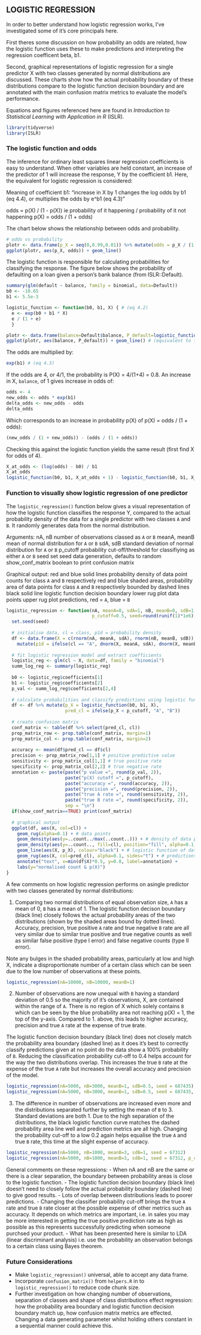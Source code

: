 ## LOGISTIC REGRESSION

In order to better understand how logistic regression works, I've investigated some of it's core principals here.

First theres some discussion on how probability an odds are related, how the logistic function uses these to make predictions and interpreting the regression coefficent beta, b1.

Second, graphical representations of logistic regression for a single predictor X with two classes generated by normal distributions are discussed. These charts show how the actual probability boundary of these distributions compare to the logistic function decision boundary and are annotated with the main confusion matrix metrics to evaluate the model's performance.

Equations and figures referenced here are found in *Introduction to Statistical Learning with Application in R* (ISLR).

```r
library(tidyverse)
library(ISLR)
```

### The logistic function and odds

The inference for ordinary least squares linear regression coefficients is easy to understand. When other variables are held constant, an increase of the predictor of 1 will increase the response, Y by the coefficient b1. Here, the equivalent for logistic regression is considered:

Meaning of coefficient b1: "increase in X by 1 changes the log odds by b1 (eq 4.4), or multiplies the odds by e^b1 (eq 4.3)"

odds = p(X) / (1 - p(X)) ie probability of it happening / probability of it not happening
p(X) = odds / (1 + odds)

The chart below shows the relationship between odds and probability.
```r
# odds vs probability
plotr <- data.frame(p_X = seq(0,0.99,0.01)) %>% mutate(odds = p_X / (1 - p_X)) 
ggplot(plotr, aes(p_X, odds)) + geom_line()
```

The logistic function is responsible for calculating probabilities for classifying the response. The figure below shows the probability of defaulting on a loan given a person's bank balance (from ISLR::Default).
```r
summary(glm(default ~ balance, family = binomial, data=Default))
b0 <- -10.65
b1 <- 5.5e-3

logistic_function <- function(b0, b1, X) { # (eq 4.2)
  e <- exp(b0 + b1 * X)
  e / (1 + e)
  } 

plotr <- data.frame(balance=Default$balance, P_default=logistic_function(b0=b0, b1=b1, Default$balance))
ggplot(plotr, aes(balance, P_default)) + geom_line() # (equivalent to fig 4.2)
```

The odds are multiplied by:
```r
exp(b1) # (eq 4.3)
```

If the odds are 4, or 4/1, the probability is P(X) = 4/(1+4) = 0.8. An increase in X, `balance`, of 1 gives increase in odds of:
```r
odds <- 4
new_odds <- odds * exp(b1)
delta_odds <- new_odds - odds
delta_odds
```

Which corresponds to an increase in probability p(X) of p(X) = odds / (1 + odds):
```r
(new_odds / (1 + new_odds)) - (odds / (1 + odds))
```

Checking this against the logistic function yields the same result (first find X for odds of 4).
```r
X_at_odds <- (log(odds) - b0) / b1
X_at_odds
logistic_function(b0, b1, X_at_odds + 1) - logistic_function(b0, b1, X_at_odds) 
```

### Function to visually show logistic regression of one predictor

The `logistic_regression()` function below gives a visual representation of how the logistic function classifies the response Y, compared to the actual probability density of the data for a single predictor with two classes `A` and `B`. It randomly generates data from the normal distribution.

Arguments:
nA, nB            number of observations classed as `A` or `B`
meanA, meanB      mean of normal distribution for `A` or `B`
sdA, sdB          standard deviation of normal distribution for `A` or `B`
p_cutoff          probability cut-off/threshold for classifiying as either `A` or `B`
seed              set seed data generation, defaults to random
show_conf_matrix  boolean to print confusion matrix

Graphical output:
red and blue solid lines    probability density of data point counts for class `A` and `B` respectively
red and blue shaded areas,  probability area of data points for class `A` and `B` respectively
  bounded by dashed lines
black solid line            logistic function decision boundary
lower rug plot              data points
upper rug plot              predictions, red = `A`, blue = `B`
```r
logistic_regression <- function(nA, meanA=0, sdA=1, nB, meanB=0, sdB=1, 
                                p_cutoff=0.5, seed=round(runif(1)*1e6), show_conf_matrix=TRUE){
  set.seed(seed)
  
  # initialise data, cl = class, p1d = probability density
  df <- data.frame(X = c(rnorm(nA, meanA, sdA), rnorm(nB, meanB, sdB)), cl = c(rep("A", nA), rep("B", nB))) %>% 
    mutate(p1d = ifelse(cl == "A", dnorm(X, meanA, sdA), dnorm(X, meanB, sdB)))
  
  # fit logistic regression model and extract coefficients
  logistic_reg <- glm(cl ~ X, data=df, family = "binomial")
  summ_log_reg <- summary(logistic_reg)
  
  b0 <- logistic_reg$coefficients[1]
  b1 <- logistic_reg$coefficients[2]
  p_val <- summ_log_reg$coefficients[2,4]
  
  # calculate probabilities and classify predictions using logistic function
  df <- df %>% mutate(p_X = logistic_function(b0, b1, X),
                      pred_cl = ifelse(p_X < p_cutoff, "A", "B"))
  
  # create confusion matrix
  conf_matrix <- table(df %>% select(pred_cl, cl))
  prop_matrix_row <- prop.table(conf_matrix, margin=1)
  prop_matrix_col <- prop.table(conf_matrix, margin=2)
  
  accuracy <- mean(df$pred_cl == df$cl)
  precision <- prop_matrix_row[1,1] # positive predictive value
  sensitivity <- prop_matrix_col[1,1] # true positive rate
  specificity <- prop_matrix_col[2,2] # true negative rate
  annotation <- paste(paste("p value =", round(p_val, 2)),
                      paste("p(X) cutoff =", p_cutoff),
                      paste("accuracy =", round(accuracy, 2)),
                      paste("precision =", round(precision, 2)),
                      paste("true A rate =", round(sensitivity, 2)),
                      paste("true B rate =", round(specificity, 2)),
                      sep = "\n")
  if(show_conf_matrix==TRUE) print(conf_matrix)
  
  # graphical output
  ggplot(df, aes(X, col=cl)) + 
    geom_rug(alpha=0.1) + # data points
    geom_density(aes(y=..count../max(..count..))) + # density of data point counts
    geom_density(aes(y=..count.., fill=cl), position="fill", alpha=0.1, linetype=2) + # prob. area of data points
    geom_line(aes(X, p_X), colour="black") + # logistic function of data points
    geom_rug(aes(X, col=pred_cl), alpha=0.1, sides="t") + # predictions
    annotate("text", x=min(df$X)*0.5, y=0.8, label=annotation) +
    labs(y="normalised count & p(X)")
}
```

A few comments on how logistic regression performs on asingle predictor with two classes generated by normal distributions:

1. Comparing two normal distributions of equal observation size, `A` has a mean of 0, `B` has a mean of 1. The logistic function decison boundary (black line) closely follows the actual probability areas of the two distributions (shown by the shaded areas bound by dotted lines). Accuracy, precision, true positive `A` rate and true negative `B` rate are all very similar due to similar true positive and true negative counts as well as similar false positive (type I error) and false negative counts (type II error).

Note any bulges in the shaded probability areas, particularly at low and high X, indicate a disproportionate number of a certain class which can be seen due to the low number of observations at these points.
```r
logistic_regression(nA=10000, nB=10000, meanB=1)
```

2. Number of observations are now unequal with `B` having a standard deviation of 0.5 so the majority of it's observations, X, are contained within the range of `A`. There is no region of X which solely contains `B` which can be seen by the blue probability area not reaching p(X) = 1, the top of the y-axis. Compared to 1. above, this leads to higher accuracy, precision and true `A` rate at the expense of true `B`rate.

The logistic function decision boundary (black line) does not closely match the probability area boundary (dashed line) as it does it's best to correctly classify predictions given at no point do the data show a 100% probability of `B`. Reducing the classification probability cut-off to 0.4 helps account for the way the two distributions overlap. This increases the true `B` rate at the expense of the true `A` rate but increases the overall accuracy and precision of the model.
```r
logistic_regression(nA=5000, nB=3000, meanB=1, sdB=0.5, seed = 687435)
logistic_regression(nA=5000, nB=3000, meanB=1, sdB=0.5, seed = 687435, p_cutoff = 0.4)
```

3. The difference in number of observations are increased even more and the distributions separated further by setting the mean of `B` to 3. Standard deviations are both 1. Due to the high separation of the distributions, the black logistic function curve matches the dashed probability area line well and prediction metrics are all high. Changing the probability cut-off to a low 0.2 again helps equalise the true `A` and true `B` rate, this time at the slight expense of accuracy. 
```r
logistic_regression(nA=5000, nB=1000, meanB=3, sdB=1, seed = 67312)
logistic_regression(nA=5000, nB=1000, meanB=3, sdB=1, seed = 67312, p_cutoff = 0.2)
```

General comments on these regressions:
- When nA and nB are the same or there is a clear separation, the boundary between probability areas is close to the logistic function.
- The logistic function decision boundary (black line) doesn't need to closely follow the actual probability boundary (dashed line) to give good results.
- Lots of overlap between distributions leads to poorer predictions.
- Changing the classifier probability cut-off brings the true `A` rate and true `B` rate closer at the possible expense of other metrics such as accuracy. It depends on which metrics are important, i.e. in sales you may be more interested in getting the true positive prediction rate as high as possible as this represents successfully predicting when someone purchsed your product.
- What has been presented here is similar to LDA (linear discriminant analysis) i.e. use the probability an observation belongs to a certain class using Bayes theorem.

### Future Considerations

- Make `logistic_regression()` universal, able to accept any data frame.
- Incorporate `confusion_matrix()` from `helpers.R` in to `logistic_regression()` to reduce code chunk size.
- Further investigation on how changing number of observations, separation of classes and shape of class distributions effect regression: how the probability area boundary and logistic function decision boundary match up, how confusion matrix metrics are effected. Changing a data generating parameter whilst holding others constant in a sequential manner could achieve this.